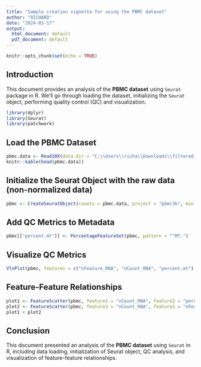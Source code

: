---
title: "Sample creation vignette for using the PBMC dataset"
author: "RICHARD"
date: "2024-03-17"
output:
  html_document: default
  pdf_document: default
---

```{r setup, include=FALSE}
knitr::opts_chunk$set(echo = TRUE)
```

## Introduction

This document provides an analysis of the **PBMC dataset** using `Seurat` package in R. We'll go through loading the dataset, initializing the `Seurat` object, performing quality control (QC) and visualization.

```{r libraries, message=FALSE, warning=FALSE}
library(dplyr)
library(Seurat)
library(patchwork)
```

## Load the PBMC Dataset

```{r dataset}
pbmc.data <- Read10X(data.dir = "C:\\Users\\richa\\Downloads\\filtered_gene_bc_matrices\\hg19")
knitr::kable(head(pbmc.data))
```

## Initialize the Seurat Object with the raw data (non-normalized data)

```{r object initialisation, warning=FALSE}
pbmc <- CreateSeuratObject(counts = pbmc.data, project = "pbmc3k", min.cells = 3, min.features = 200)

```

## Add QC Metrics to Metadata

``` {r qc metrics}
pbmc[["percent.mt"]] <- PercentageFeatureSet(pbmc, pattern = "^MT-")
```

## Visualize QC Metrics

```{r visualisation, warning=FALSE}
VlnPlot(pbmc, features = c("nFeature_RNA", "nCount_RNA", "percent.mt"), ncol = 3)
```

## Feature-Feature Relationships

```{r relationship}
plot1 <- FeatureScatter(pbmc, feature1 = "nCount_RNA", feature2 = "percent.mt")
plot2 <- FeatureScatter(pbmc, feature1 = "nCount_RNA", feature2 = "nFeature_RNA")
plot1 + plot2
```

## Conclusion

This document presented an analysis of the **PBMC dataset** using `Seurat` in R, including data loading, initialization of Seurat object, QC analysis, and visualization of feature-feature relationships.
